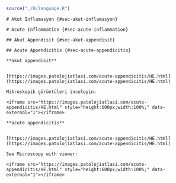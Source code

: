 ```r

source("./R/language.R")

```





```asis

# Akut İnflamasyon {#sec-akut-inflamasyon}

```




```asis

# Acute Inflammation {#sec-acute-inflammation}

```




```asis

## Akut Appendisit {#sec-akut-appendisit}

```




```asis

## Acute Appendicitis {#sec-acute-appendicitis}

```




```asis

**akut appendisit**


[https://images.patolojiatlasi.com/acute-appendicitis/HE.html](https://images.patolojiatlasi.com/acute-appendicitis/HE.html)

Mikroskopik görüntüleri inceleyin:

<iframe src="https://images.patolojiatlasi.com/acute-appendicitis/HE.html" style="height:600px;width:100%;" data-external="1"></iframe>

```




```asis

**acute appendicitis**


[https://images.patolojiatlasi.com/acute-appendicitis/HE.html](https://images.patolojiatlasi.com/acute-appendicitis/HE.html)

See Microscopy with viewer: 

<iframe src="https://images.patolojiatlasi.com/acute-appendicitis/HE.html" style="height:600px;width:100%;" data-external="1"></iframe>

```



